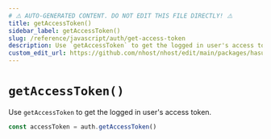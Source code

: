 ```yaml
---
# ⚠️ AUTO-GENERATED CONTENT. DO NOT EDIT THIS FILE DIRECTLY! ⚠️
title: getAccessToken()
sidebar_label: getAccessToken()
slug: /reference/javascript/auth/get-access-token
description: Use `getAccessToken` to get the logged in user's access token.
custom_edit_url: https://github.com/nhost/nhost/edit/main/packages/hasura-auth-js/src/hasura-auth-client.ts#L537
---
```


# `getAccessToken()`

Use `getAccessToken` to get the logged in user's access token.

```ts
const accessToken = auth.getAccessToken()
```
